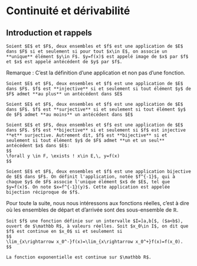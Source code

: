 # Continuité et dérivabilité

## Introduction et rappels

>

```definition
Soient $E$ et $F$, deux ensembles et $f$ est une application de $E$ dans $F$ si et seulement si pour tout $x\in E$, on associe un **unique** élément $y\in F$. $y=f(x)$ est appelé image de $x$ par $f$ et $x$ est appelé antécédent de $y$ par $f$.
```

>

Remarque : C'est la définition d'une application et non pas d'une fonction.

>

```definition
Soient $E$ et $F$, deux ensembles et $f$ est une application de $E$ dans $F$. $f$ est **injective** si et seulement si tout élément $y$ de $F$ admet **au plus** un antécédent dans $E$
```

>

```definition
Soient $E$ et $F$, deux ensembles et $f$ est une application de $E$ dans $F$. $f$ est **surjective** si et seulement si tout élément $y$ de $F$ admet **au moins** un antécédent dans $E$ 
```

>

```definition
Soient $E$ et $F$, deux ensembles et $f$ est une application de $E$ dans $F$. $f$ est **bijective** si et seulement si $f$ est injective **et** surjective. Autrement dit, $f$ est **bijective** si et seulement si tout élément $y$ de $F$ admet **un et un seul** antécédent $x$ dans $E$:
$$
\forall y \in F, \exists ! x\in E,\, y=f(x)  
$$
```

>

```definition
Soient $E$ et $F$, deux ensembles et $f$ est une application bijective de $E$ dans $F$. On définit l'application, notée $f^{-1}$, qui à chaque $y$ de $F$ associe l'unique élément $x$ de $E$, tel que $y=f(x)$. On note $x=f^{-1}(y)$. Cette application est appelée bijection réciproque de $f$. 
```

>

Pour toute la suite, nous nous intéressons aux fonctions réelles, c'est à dire où les ensembles de départ et d'arrivée sont des sous-ensemble de $\mathbb R$.

>

```definition
Soit $f$ une fonction définie sur un intervalle $I=]a,b[$, ($a<b$), ouvert de $\mathbb R$, à valeurs réelles. Soit $x_0\in I$, on dit que $f$ est continue en $x_0$ si et seulement si 
$$
\lim_{x\rightarrow x_0^-}f(x)=\lim_{x\rightarrow x_0^+}f(x)=f(x_0).
$$
```

```example
La fonction exponentielle est continue sur $\mathbb R$.
```











